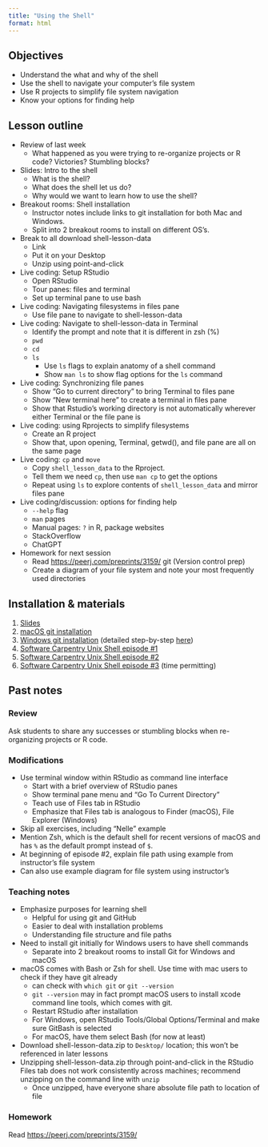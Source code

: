 ```yaml
---
title: "Using the Shell"
format: html
---
```


## Objectives


-   Understand the what and why of the shell
-   Use the shell to navigate your computer's file system
-   Use R projects to simplify file system navigation
-   Know your options for finding help

## Lesson outline

-   Review of last week
    -   What happened as you were trying to re-organize projects or R code? Victories? Stumbling blocks?
-   Slides: Intro to the shell
    -   What is the shell?
    -   What does the shell let us do?
    -   Why would we want to learn how to use the shell?
-   Breakout rooms: Shell installation
    -   Instructor notes include links to git installation for both Mac and Windows.
    -   Split into 2 breakout rooms to install on different OS's.
-   Break to all download shell-lesson-data
    -   Link
    -   Put it on your Desktop
    -   Unzip using point-and-click
-   Live coding: Setup RStudio
    -   Open RStudio
    -   Tour panes: files and  terminal
    -   Set up terminal pane to use bash
-   Live coding: Navigating filesystems in files pane
    -   Use file pane to navigate to shell-lesson-data
-   Live coding: Navigate to shell-lesson-data in Terminal 
    -   Identify the prompt and note that it is different in zsh (%)
    - `pwd`
    - `cd`
    - `ls`
        - Use `ls` flags to explain anatomy of a shell command
        - Show `man ls` to show flag options for the `ls` command
-   Live coding: Synchronizing file panes
    - Show "Go to current directory" to bring Terminal to files pane
    - Show "New terminal here" to create a terminal in files pane
    - Show that Rstudio's working directory is not automatically wherever either Terminal or the file pane is
- Live coding: using Rprojects to simplify filesystems
    - Create an R project
    - Show that, upon opening, Terminal, getwd(), and file pane are all on the same page
- Live coding: `cp` and `move`
    - Copy `shell_lesson_data` to the Rproject.
    - Tell them we need `cp`, then use `man cp` to get the options
    - Repeat using `ls` to explore contents of `shell_lesson_data` and mirror files pane
-   Live coding/discussion: options for finding help
    - `--help` flag
    - `man` pages
    - Manual pages: `?` in R, package websites
    - StackOverflow
    - ChatGPT
-   Homework for next session
    -   Read <https://peerj.com/preprints/3159/> git (Version control prep)
    -   Create a diagram of your file system and note your most frequently used directories

## Installation & materials

1.  [Slides](slides.qmd)
2.  [macOS git installation](https://git-scm.com/download/mac)
3.  [Windows git installation](https://git-scm.com/download/win) (detailed step-by-step [here](https://carpentries.github.io/workshop-template/#setup))
4.  [Software Carpentry Unix Shell episode #1](https://swcarpentry.github.io/shell-novice/01-intro)
5.  [Software Carpentry Unix Shell episode #2](https://swcarpentry.github.io/shell-novice/02-filedir)
6.  [Software Carpentry Unix Shell episode #3](https://swcarpentry.github.io/shell-novice/03-create) (time permitting)

## Past notes

### Review

Ask students to share any successes or stumbling blocks when re-organizing projects or R code.

### Modifications

-   Use terminal window within RStudio as command line interface
    -   Start with a brief overview of RStudio panes
    -   Show terminal pane menu and "Go To Current Directory"
    -   Teach use of Files tab in RStudio
    -   Emphasize that Files tab is analogous to Finder (macOS), File Explorer (Windows)
-   Skip all exercises, including "Nelle" example
-   Mention Zsh, which is the default shell for recent versions of macOS and has `%` as the default prompt instead of `$`.
-   At beginning of episode #2, explain file path using example from instructor's file system
-   Can also use example diagram for file system using instructor's

### Teaching notes

-   Emphasize purposes for learning shell
    -   Helpful for using git and GitHub
    -   Easier to deal with installation problems
    -   Understanding file structure and file paths
-   Need to install git initially for Windows users to have shell commands
    -   Separate into 2 breakout rooms to install Git for Windows and macOS
-   macOS comes with Bash or Zsh for shell. Use time with mac users to check if they have git already
    -   can check with `which git` or `git --version`
    -   `git --version` may in fact prompt macOS users to install xcode command line tools, which comes with git.
    -   Restart RStudio after installation
    -   For Windows, open RStudio Tools/Global Options/Terminal and make sure GitBash is selected
    -   For macOS, have them select Bash (for now at least)
-   Download shell-lesson-data.zip to `Desktop/` location; this won't be referenced in later lessons
-   Unzipping shell-lesson-data.zip through point-and-click in the RStudio Files tab does not work consistently across machines; recommend unzipping on the command line with `unzip`
    -   Once unzipped, have everyone share absolute file path to location of file

### Homework

Read <https://peerj.com/preprints/3159/>
